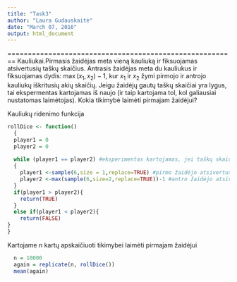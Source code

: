 ---
title: "Task3"
author: "Laura Gudauskaitė"
date: "March 07, 2016"
output: html_document
---
========================================================
Kauliukai.Pirmasis žaidėjas meta vieną kauliuką ir fiksuojamas atsivertusių taškų skaičius. Antrasis žaidėjas meta du kauliukus ir fiksuojamas dydis: $\max(x_1, x_2)-1$, kur $x_1$ ir $x_2$ žymi pirmojo ir antrojo kauliukų iškritusių akių skaičių. Jeigu žaidėjų gautų taškų skaičiai yra lygus, tai ekspermentas kartojamas iš naujo (ir taip kartojama tol, kol galiausiai nustatomas laimėtojas). Kokia tikimybė laimėti pirmajam žaidėjui?


Kauliukų ridenimo funkcija
```{r}
rollDice <- function()
  {  
  player1 = 0
  player2 = 0
  
  while (player1 == player2) #eksperimentas kartojamas, jei taškų skaičiai vienodi 
  {
    player1 <-sample(6,size = 1,replace=TRUE) #pirmo žaidėjo atsivertusių taškų skaičius
    player2 <-max(sample(6,size=2,replace=TRUE))-1 #antro žaidėjo atsivertusių taškų skaičius
  }
  if(player1 > player2){
    return(TRUE)
  }
  else if(player1 < player2){
    return(FALSE)
}
}
```

Kartojame n kartų apskaičiuoti tikimybei laimėti pirmajam žaidėjui

```{r}
  n = 10000
  again = replicate(n, rollDice())
  mean(again)
```


